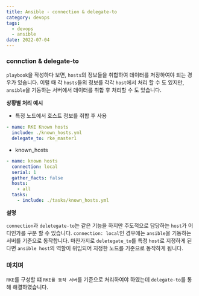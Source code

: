 ```yaml
---
title: Ansible - connection & delegate-to
category: devops
tags:
  - devops
  - ansible
date: 2022-07-04
---
```


### connction & delegate-to

`playbook`을 작성하다 보면, `hosts`의 정보들을 취합하여 데이터를 저장하여야 되는 경우가 있습니다. 이럴 때 각 `hosts`들의 정보를 각각 `host`에서 처리 할 수 도 있지만, `ansible`을 기동하는 서버에서 데이터를 취합 후 처리할 수 도 있습니다.

**상황별 처리 예시**

- 특정 노드에서 호스트 정보를 취합 후 사용

```yaml
- name: RKE Known hosts
  include: ./known_hosts.yml
  delegate_to: rke_master1
```

- known_hosts

```yaml
- name: known hosts
  connection: local
  serial: 1
  gather_facts: false
  hosts:
    - all
  tasks:
    - include: ./tasks/known_hosts.yml
```

**설명**

`connection`과 `deletegate-to`는 같은 기능을 하지만 주도적으로 담당하는 `host`가 어디인가를 구분 할 수 있습니다. `connection: local`인 경우에는 `ansible`을 기동하는 서버를 기준으로 동작합니다. 마찬가지로 `deletegate_to`를 특정 `host`로 지정하게 된다면 `ansible host`의 역할이 위임되어 지정한 노드를 기준으로 동작하게 됩니다.

### 마치며

`RKE`를 구성할 떄 `RKE를 동작 서버`를 기준으로 처리하여야 하였는데 `delegate-to`를 통해 해결하였습니다.
